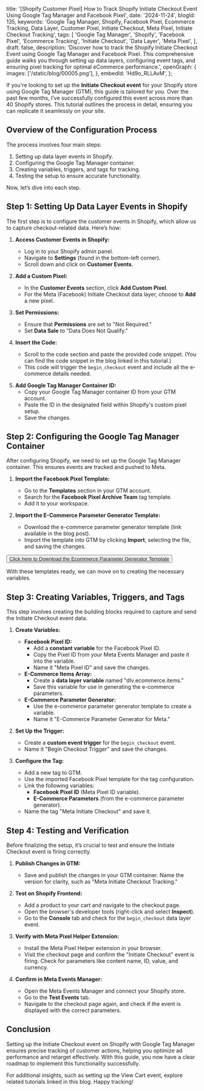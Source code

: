   title:
    '[Shopify Customer Pixel] How to Track Shopify Initiate Checkout Event Using Google Tag Manager and Facebook Pixel',
  date: '2024-11-24',
  blogId: 135,
  keywords:
    'Google Tag Manager, Shopify, Facebook Pixel, Ecommerce Tracking, Data Layer, Customer Pixel, Initiate Checkout, Meta Pixel, Initiate Checkout Tracking',
  tags: [
    'Google Tag Manager',
    'Shopify',
    'Facebook Pixel',
    'Ecommerce Tracking',
    'Initiate Checkout',
    'Data Layer',
    'Meta Pixel',
  ],
  draft: false,
  description:
    'Discover how to track the Shopify Initiate Checkout Event using Google Tag Manager and Facebook Pixel. This comprehensive guide walks you through setting up data layers, configuring event tags, and ensuring pixel tracking for optimal eCommerce performance.',
  openGraph: {
    images: ['/static/blog/00005.png'],
  },
  embedId: 'Hd9o_RLLAvM',
};

If you're looking to set up the **Initiate Checkout event** for your Shopify store using Google Tag Manager (GTM), this guide is tailored for you. Over the past few months, I’ve successfully configured this event across more than 40 Shopify stores. This tutorial outlines the process in detail, ensuring you can replicate it seamlessly on your site.

## Overview of the Configuration Process

The process involves four main steps:

1. Setting up data layer events in Shopify.
2. Configuring the Google Tag Manager container.
3. Creating variables, triggers, and tags for tracking.
4. Testing the setup to ensure accurate functionality.

Now, let’s dive into each step.

## Step 1: Setting Up Data Layer Events in Shopify

The first step is to configure the customer events in Shopify, which allow us to capture checkout-related data. Here’s how:

1. **Access Customer Events in Shopify:**

   - Log in to your Shopify admin panel.
   - Navigate to **Settings** (found in the bottom-left corner).
   - Scroll down and click on **Customer Events**.

2. **Add a Custom Pixel:**

   - In the **Customer Events** section, click **Add Custom Pixel**.
   - For the Meta (Facebook) Initiate Checkout data layer, choose to **Add** a new pixel.

3. **Set Permissions:**

   - Ensure that **Permissions** are set to "Not Required."
   - Set **Data Sale** to "Data Does Not Qualify."

4. **Insert the Code:**

   - Scroll to the code section and paste the provided code snippet. (You can find the code snippet in the blog linked in this tutorial.)
   - This code will trigger the `begin_checkout` event and include all the e-commerce details needed.

<DataLayerCodeBlock fileName="begin_checkout.js" />

5. **Add Google Tag Manager Container ID:**
   - Copy your Google Tag Manager container ID from your GTM account.
   - Paste the ID in the designated field within Shopify's custom pixel setup.
   - Save the changes.

## Step 2: Configuring the Google Tag Manager Container

After configuring Shopify, we need to set up the Google Tag Manager container. This ensures events are tracked and pushed to Meta.

1. **Import the Facebook Pixel Template:**

   - Go to the **Templates** section in your GTM account.
   - Search for the **Facebook Pixel Archive Team** tag template.
   - Add it to your workspace.

2. **Import the E-Commerce Parameter Generator Template:**
   - Download the e-commerce parameter generator template (link available in the blog post).
   - Import the template into GTM by clicking **Import**, selecting the file, and saving the changes.

<AuthenticatedLayout>
  <Button className="p-6">
    <a href="/static/templates/Ecommerce-Parameter-Generator.tpl" download>
      Click here to Download the Ecommerce Parameter Generator Template
    </a>
  </Button>
</AuthenticatedLayout>

With these templates ready, we can move on to creating the necessary variables.

## Step 3: Creating Variables, Triggers, and Tags

This step involves creating the building blocks required to capture and send the Initiate Checkout event data.

1. **Create Variables:**

   - **Facebook Pixel ID:**
     - Add a **constant variable** for the Facebook Pixel ID.
     - Copy the Pixel ID from your Meta Events Manager and paste it into the variable.
     - Name it "Meta Pixel ID" and save the changes.
   - **E-Commerce Items Array:**
     - Create a **data layer variable** named "dlv.ecommerce.items."
     - Save this variable for use in generating the e-commerce parameters.
   - **E-Commerce Parameter Generator:**
     - Use the e-commerce parameter generator template to create a variable.
     - Name it "E-Commerce Parameter Generator for Meta."

2. **Set Up the Trigger:**

   - Create a **custom event trigger** for the `begin_checkout` event.
   - Name it "Begin Checkout Trigger" and save the changes.

3. **Configure the Tag:**
   - Add a new tag to GTM.
   - Use the imported Facebook Pixel template for the tag configuration.
   - Link the following variables:
     - **Facebook Pixel ID** (Meta Pixel ID variable).
     - **E-Commerce Parameters** (from the e-commerce parameter generator).
   - Name the tag "Meta Initiate Checkout" and save it.

## Step 4: Testing and Verification

Before finalizing the setup, it’s crucial to test and ensure the Initiate Checkout event is firing correctly.

1. **Publish Changes in GTM:**

   - Save and publish the changes in your GTM container. Name the version for clarity, such as "Meta Initiate Checkout Tracking."

2. **Test on Shopify Frontend:**

   - Add a product to your cart and navigate to the checkout page.
   - Open the browser's developer tools (right-click and select **Inspect**).
   - Go to the **Console** tab and check for the `begin_checkout` data layer event.

3. **Verify with Meta Pixel Helper Extension:**

   - Install the Meta Pixel Helper extension in your browser.
   - Visit the checkout page and confirm the "Initiate Checkout" event is firing. Check for parameters like content name, ID, value, and currency.

4. **Confirm in Meta Events Manager:**
   - Open the Meta Events Manager and connect your Shopify store.
   - Go to the **Test Events** tab.
   - Navigate to the checkout page again, and check if the event is displayed with the correct parameters.

## Conclusion

Setting up the Initiate Checkout event on Shopify with Google Tag Manager ensures precise tracking of customer actions, helping you optimize ad performance and retarget effectively. With this guide, you now have a clear roadmap to implement this functionality successfully.

For additional insights, such as setting up the View Cart event, explore related tutorials linked in this blog. Happy tracking!
